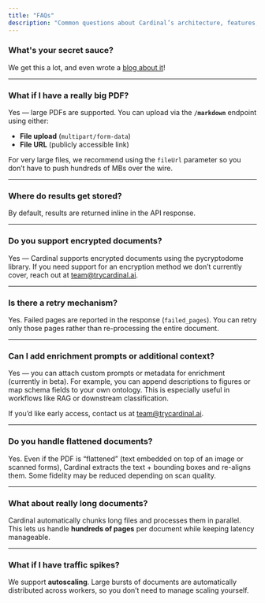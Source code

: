 ```yaml
---
title: "FAQs"
description: "Common questions about Cardinal’s architecture, features, and workflows."
---
```


### What's your secret sauce?

We get this a lot, and even wrote a [blog about it](https://trycardinal.ai/blog/under-the-hood)!

--- 

### What if I have a really big PDF?

Yes — large PDFs are supported. You can upload via the **`/markdown`** endpoint using either:  
- **File upload** (`multipart/form-data`)  
- **File URL** (publicly accessible link)  

For very large files, we recommend using the `fileUrl` parameter so you don’t have to push hundreds of MBs over the wire.

---

### Where do results get stored?

By default, results are returned inline in the API response.  

---

### Do you support encrypted documents?

Yes — Cardinal supports encrypted documents using the pycryptodome library. If you need support for an encryption method we don’t currently cover, reach out at team@trycardinal.ai.

---

### Is there a retry mechanism?

Yes. Failed pages are reported in the response (`failed_pages`). You can retry only those pages rather than re-processing the entire document.

---

### Can I add enrichment prompts or additional context?

Yes — you can attach custom prompts or metadata for enrichment (currently in beta). For example, you can append descriptions to figures or map schema fields to your own ontology. This is especially useful in workflows like RAG or downstream classification.

If you’d like early access, contact us at team@trycardinal.ai.

---

### Do you handle flattened documents?

Yes. Even if the PDF is “flattened” (text embedded on top of an image or scanned forms), Cardinal extracts the text + bounding boxes and re-aligns them. Some fidelity may be reduced depending on scan quality.

---

### What about really long documents?

Cardinal automatically chunks long files and processes them in parallel. This lets us handle **hundreds of pages** per document while keeping latency manageable.  

---

### What if I have traffic spikes?

We support **autoscaling**. Large bursts of documents are automatically distributed across workers, so you don’t need to manage scaling yourself.


